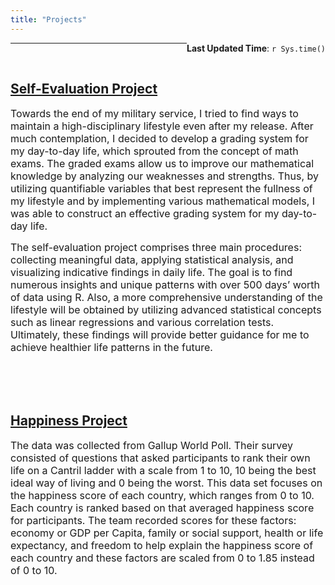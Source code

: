```yaml
---
title: "Projects"
---
```

  
[**Last Updated Time**: `r Sys.time()`]{style="float:right"}  
  
  

***  
<br>  

## [Self-Evaluation Project](https://alin-96.github.io/self_evaluation.html)

<font size="3">   Towards the end of my military service, I tried to find ways to maintain a high-disciplinary lifestyle even after my release. After much contemplation, I decided to develop a grading system for my day-to-day life, which sprouted from the concept of math exams. The graded exams allow us to improve our mathematical knowledge by analyzing our weaknesses and strengths. Thus, by utilizing quantifiable variables that best represent the fullness of my lifestyle and by implementing various mathematical models, I was able to construct an effective grading system for my day-to-day life. 
    
  The self-evaluation project comprises three main procedures: collecting meaningful data, applying statistical analysis, and visualizing indicative findings in daily life. The goal is to find numerous insights and unique patterns with over 500 days' worth of data using R. Also, a more comprehensive understanding of the lifestyle will be obtained by utilizing advanced statistical concepts such as linear regressions and various correlation tests. Ultimately, these findings will provide better guidance for me to achieve healthier life patterns in the future.</font>


<br>  
<br>  

## [Happiness Project](https://alin-96.github.io/project_main.html)

<font size="3">   The data was collected from Gallup World Poll. Their survey consisted of questions that asked participants to rank their own life on a Cantril ladder with a scale from 1 to 10, 10 being the best ideal way of living and 0 being the worst. This data set focuses on the happiness score of each country, which ranges from 0 to 10. Each country is ranked based on that averaged happiness score for participants. The team recorded scores for these factors: economy or GDP per Capita, family or social support, health or life expectancy, and freedom to help explain the happiness score of each country and these factors are scaled from 0 to 1.85 instead of 0 to 10. </font>
